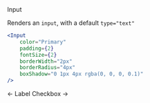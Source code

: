 <DocHeaderStack>
    <Heading as="h1">
        Input
    </Heading>
    <RepoSourceLink repo="components" href="/Input.tsx" />
    <EditDocsLink href="/components/input.mdx" />
</DocHeaderStack>

Renders an `input`, with a default `type="text"`

```jsx
<Input
    color="Primary"
    padding={2}
    fontSize={2}
    borderWidth="2px"
    borderRadius="4px"
    boxShadow="0 1px 4px rgba(0, 0, 0, 0.1)"
/>
```

<DocFooterFlex>
    <DocFooterLink href="/docs/components/label">
        &larr; Label
    </DocFooterLink>
    <DocFooterLink href="/docs/components/checkbox">
        Checkbox &rarr;
    </DocFooterLink>
</DocFooterFlex>